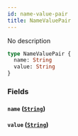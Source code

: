 ```yaml
---
id: name-value-pair
title: NameValuePair
---
```


No description

```graphql
type NameValuePair {
  name: String
  value: String
}
```

### Fields

#### `name` ([`String`](/docs/schema/scalars/string))

#### `value` ([`String`](/docs/schema/scalars/string))
